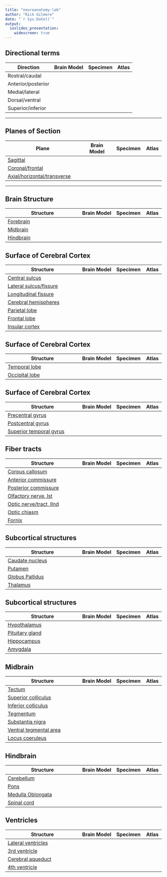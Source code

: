 ```yaml
---
title: "neuroanatomy-lab"
author: "Rick Gilmore"
date: "`r Sys.Date()`"
output: 
  ioslides_presentation:
    widescreen: true
---
```


## Directional terms

| Direction          | Brain Model | Specimen | Atlas |
|--------------------|-------------|----------|-------|
| Rostral/caudal     |             |          |       |
| Anterior/posterior |             |          |       |
| Medial/lateral     |             |          |       |
| Dorsal/ventral     |             |          |       |
| Superior/inferior  |             |          |       |

---

## Planes of Section

| Plane                      | Brain Model | Specimen | Atlas |
|----------------------------|-------------|----------|-------|
| [Sagittal](https://en.wikipedia.org/wiki/Sagittal_plane)                   |             |          |       |
| [Coronal/frontal](https://en.wikipedia.org/wiki/Coronal_plane) |             |          |       |
| [Axial/horizontal/transverse](https://en.wikipedia.org/wiki/Transverse_plane)           |             |          |       |

---

## Brain Structure

| Structure                  | Brain Model | Specimen | Atlas |
|----------------------------|-------------|----------|-------|
| [Forebrain](https://en.wikipedia.org/wiki/Prosencephalon)                  |             |          |       |
| [Midbrain](https://en.wikipedia.org/wiki/Midbrain)                   |             |          |       |
| [Hindbrain](https://en.wikipedia.org/wiki/Rhombencephalon)                  |             |          |       |

## Surface of Cerebral Cortex

| Structure                  | Brain Model | Specimen | Atlas |
|----------------------------|-------------|----------|-------|
| [Central sulcus](https://en.wikipedia.org/wiki/Central_sulcus)             |             |          |       |
| [Lateral sulcus/fissure](https://en.wikipedia.org/wiki/Lateral_sulcus)     |             |          |       |
| [Longitudinal fissure](https://en.wikipedia.org/wiki/Medial_longitudinal_fissure)       |             |          |       |
| [Cerebral hemispheres](https://en.wikipedia.org/wiki/Cerebral_hemisphere)       |             |          |       |
| [Parietal lobe](https://en.wikipedia.org/wiki/Parietal_lobe)              |             |          |       |
| [Frontal lobe](https://en.wikipedia.org/wiki/Frontal_lobe)               |             |          |       |
| [Insular cortex](https://en.wikipedia.org/wiki/Insular_cortex)             |             |          |       |

## Surface of Cerebral Cortex

| Structure                  | Brain Model | Specimen | Atlas |
|----------------------------|-------------|----------|-------|
| [Temporal lobe](https://en.wikipedia.org/wiki/Temporal_lobe)              |             |          |       |
| [Occipital lobe](https://en.wikipedia.org/wiki/Occipital_lobe)             |             |          |       |

## Surface of Cerebral Cortex

| Structure                  | Brain Model | Specimen | Atlas |
|----------------------------|-------------|----------|-------|
| [Precentral gyrus](https://en.wikipedia.org/wiki/Precentral_gyrus)           |             |          |       |
| [Postcentral gyrus](https://en.wikipedia.org/wiki/Postcentral_gyrus)          |             |          |       |
| [Superior temporal gyrus](https://en.wikipedia.org/wiki/Superior_temporal_gyrus)    |             |          |       |

## Fiber tracts

| Structure                  | Brain Model | Specimen | Atlas |
|----------------------------|-------------|----------|-------|
| [Corpus callosum](https://en.wikipedia.org/wiki/Corpus_callosum)            |             |          |       |
| [Anterior commissure](https://en.wikipedia.org/wiki/Anterior_commissure)        |             |          |       |
| [Posterior commissure](https://en.wikipedia.org/wiki/Posterior_commissure)       |             |          |       |
| [Olfactory nerve, Ist](https://en.wikipedia.org/wiki/Olfactory_nerve)       |             |          |       |
| [Optic nerve/tract, IInd](https://en.wikipedia.org/wiki/Optic_nerve)    |             |          |       |
| [Optic chiasm](https://en.wikipedia.org/wiki/Optic_chiasm)               |             |          |       |
| [Fornix](https://en.wikipedia.org/wiki/Fornix_\(neuroanatomy)                     |             |          |       |

## Subcortical structures

| Structure                  | Brain Model | Specimen | Atlas |
|----------------------------|-------------|----------|-------|
| [Caudate nucleus](https://en.wikipedia.org/wiki/Caudate_nucleus)            |             |          |       |
| [Putamen](https://en.wikipedia.org/wiki/Putamen)                    |             |          |       |
| [Globus Pallidus](https://en.wikipedia.org/wiki/Globus_pallidus)            |             |          |       |
| [Thalamus](https://en.wikipedia.org/wiki/Thalamus)                   |             |          |       |

## Subcortical structures

| Structure                  | Brain Model | Specimen | Atlas |
|----------------------------|-------------|----------|-------|
| [Hypothalamus](https://en.wikipedia.org/wiki/Hypothalamus)               |             |          |       |
| [Pituitary gland](https://en.wikipedia.org/wiki/Pituitary_gland)            |             |          |       |
| [Hippocampus](https://en.wikipedia.org/wiki/Hippocampus)                |             |          |       |
| [Amygdala](https://en.wikipedia.org/wiki/Amygdala)                   |             |          |       |

## Midbrain

| Structure                  | Brain Model | Specimen | Atlas |
|----------------------------|-------------|----------|-------|
| [Tectum](https://en.wikipedia.org/wiki/Midbrain_tectum)                     |             |          |       |
| [Superior colliculus](https://en.wikipedia.org/wiki/Superior_colliculus)        |             |          |       |
| [Inferior colliculus](https://en.wikipedia.org/wiki/Inferior_colliculus)        |             |          |       |
| [Tegmentum](https://en.wikipedia.org/wiki/Tegmentum)                  |             |          |       |
| [Substantia nigra](https://en.wikipedia.org/wiki/Substantia_nigra)           |             |          |       |
| [Ventral tegmental area](https://en.wikipedia.org/wiki/Ventral_tegmental_area)     |             |          |       |
| [Locus coeruleus](https://en.wikipedia.org/wiki/Locus_coeruleus)            |             |          |       |

## Hindbrain

| Structure                  | Brain Model | Specimen | Atlas |
|----------------------------|-------------|----------|-------|
| [Cerebellum](https://en.wikipedia.org/wiki/Cerebellum)                 |             |          |       |
| [Pons](https://en.wikipedia.org/wiki/Pons)                       |             |          |       |
| [Medulla Oblongata](https://en.wikipedia.org/wiki/Medulla_oblongata)          |             |          |       |
| [Spinal cord](https://en.wikipedia.org/wiki/Spinal_cord)                |             |          |       |

## Ventricles

| Structure                  | Brain Model | Specimen | Atlas |
|----------------------------|-------------|----------|-------|
| [Lateral ventricles](https://en.wikipedia.org/wiki/Lateral_ventricles)         |             |          |       |
| [3rd ventricle](https://en.wikipedia.org/wiki/Third_ventricle)              |             |          |       |
| [Cerebral aqueduct](https://en.wikipedia.org/wiki/Cerebral_aqueduct)          |             |          |       |
| [4th ventricle](https://en.wikipedia.org/wiki/Fourth_ventricle)              |             |          |       |         





